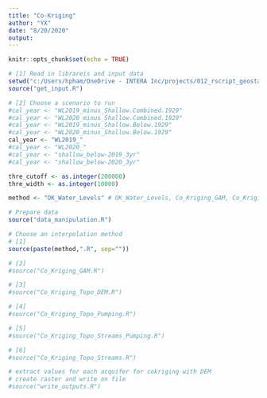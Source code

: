 ```yaml
---
title: "Co-Kriging"
author: "YX"
date: "8/20/2020"
output:
---
```


```r
knitr::opts_chunk$set(echo = TRUE)
```

```r
# [1] Read in librareis and input data
setwd("c:/Users/hpham/OneDrive - INTERA Inc/projects/012_rscript_geostats_s/scripts/")
source("get_input.R")

# [2] Choose a scenario to run
#cal_year <- "WL2019_minus_Shallow.Combined.1929"
#cal_year <- "WL2020_minus_Shallow.Combined.1929"
#cal_year <- "WL2019_minus_Shallow.Below.1929"
#cal_year <- "WL2020_minus_Shallow.Below.1929"
cal_year <- "WL2019_"
#cal_year <- "WL2020_"
#cal_year <- "shallow_below-2019_3yr"
#cal_year <- "shallow_below-2020_3yr"

thre_cutoff <- as.integer(200000)
thre_width <- as.integer(10000)

method <- "OK_Water_Levels" # OK_Water_Levels, Co_Kriging_GAM, Co_Kriging_Topo_Streams

```


```r
# Prepare data
source("data_manipulation.R")
```

```r
# Choose an interpolation method
# [1]
source(paste(method,".R", sep=""))

# [2]
#source("Co_Kriging_GAM.R")

# [3]
#source("Co_Kriging_Topo_DEM.R")

# [4]
#source("Co_Kriging_Topo_Pumping.R")

# [5]
#source("Co_Kriging_Topo_Streams_Pumping.R")

# [6] 
#source("Co_Kriging_Topo_Streams.R")

```


```r
# extract values for each acquifer for cokriging with DEM
# create raster and write on file
#source("write_outputs.R")

```































